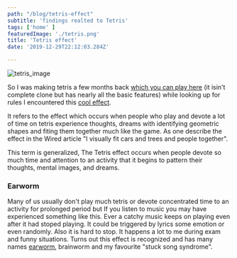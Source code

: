 ```yaml
---
path: "/blog/tetris-effect"
subtitle: 'findings realted to Tetris'
tags: ['home' ]
featuredImage: './tetris.png'
title: 'Tetris effect'
date: '2019-12-29T22:12:03.284Z'

---
```


![tetris_image](./tetris.png)

So I was making tetris a few months back [which you can play here](https://sttronn.github.io/Tetris/)  (it isin't complete clone but has  nearly all the basic features) while looking up for rules I encountered this [cool effect](https://en.wikipedia.org/wiki/Tetris_effect).

It refers to the effect which occurs when people who play and devote a lot of time on tetris experience thoughts, dreams with identifying geometric shapes and fiting them together much like the game. As one describe the effect in the Wired article "I visually fit cars and trees and people together".

This term is generalized, The Tetris effect occurs when people devote so much time and attention to an activity that it begins to pattern their thoughts, mental images, and dreams.

### Earworm

Many of us usually don't play much tetris or devote concentrated time to an activity for prolonged period but If you listen to music you may have experienced something like this. Ever a catchy music keeps on playing even after it had stoped playing. It could be triggered by lyrics some emotion or even randomly. Also it is hard to stop. It happens a lot to me during exam and funny situations. Turns out this effect is recognized and has many names [earworm](https://en.wikipedia.org/wiki/Earworm), brainworm and my favourite "stuck song syndrome".
